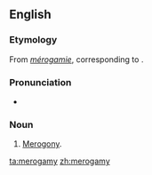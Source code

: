 ==English==

===Etymology===
From {{etyl|fr}} ''[[mérogamie]]'', corresponding to {{confix|mero|gamy}}.

===Pronunciation===
* {{IPA|/mɪˈɹɒgəmi/}}

===Noun===
{{en-noun|-}}

# {{biology}} [[merogony|Merogony]].

[[ta:merogamy]]
[[zh:merogamy]]